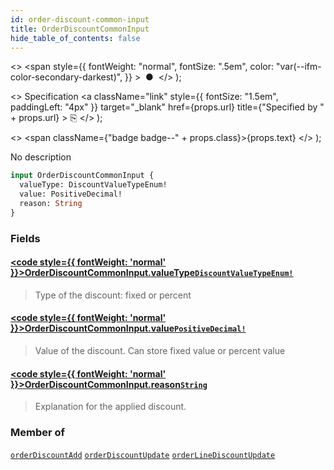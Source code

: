 ```yaml
---
id: order-discount-common-input
title: OrderDiscountCommonInput
hide_table_of_contents: false
---
```


  <>
    <span
      style={{
        fontWeight: "normal",
        fontSize: ".5em",
        color: "var(--ifm-color-secondary-darkest)",
      }}
    >
      &nbsp;●&nbsp;
    </span>
  </>
);

  <>
    Specification
    <a
      className="link"
      style={{ fontSize: "1.5em", paddingLeft: "4px" }}
      target="\_blank"
      href={props.url}
      title={"Specified by " + props.url}
    >
      ⎘
    </a>
  </>
);

  <>
    <span className={"badge badge--" + props.class}>{props.text}</span>
  </>
);

No description

```graphql
input OrderDiscountCommonInput {
  valueType: DiscountValueTypeEnum!
  value: PositiveDecimal!
  reason: String
}
```

### Fields

#### [<code style={{ fontWeight: 'normal' }}>OrderDiscountCommonInput.<b>valueType</b></code>](#)<Bullet />[`DiscountValueTypeEnum!`](../../../storefront/discounts/enums/discount-value-type-enum) <Badge class="secondary" text="non-null"/> <Badge class="secondary" text="enum"/>

> Type of the discount: fixed or percent

#### [<code style={{ fontWeight: 'normal' }}>OrderDiscountCommonInput.<b>value</b></code>](#)<Bullet />[`PositiveDecimal!`](../../../storefront/miscellaneous/scalars/positive-decimal) <Badge class="secondary" text="non-null"/> <Badge class="secondary" text="scalar"/>

> Value of the discount. Can store fixed value or percent value

#### [<code style={{ fontWeight: 'normal' }}>OrderDiscountCommonInput.<b>reason</b></code>](#)<Bullet />[`String`](../../../storefront/miscellaneous/scalars/string) <Badge class="secondary" text="scalar"/>

> Explanation for the applied discount.

### Member of

[`orderDiscountAdd`](../../../storefront/orders/mutations/order-discount-add) <Badge class="secondary" text="mutation"/><Bullet />[`orderDiscountUpdate`](../../../storefront/orders/mutations/order-discount-update) <Badge class="secondary" text="mutation"/><Bullet />[`orderLineDiscountUpdate`](../../../storefront/orders/mutations/order-line-discount-update) <Badge class="secondary" text="mutation"/>
